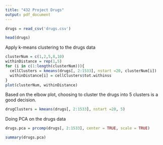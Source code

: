 ```yaml
---
title: "432 Project Drugs"
output: pdf_document
---
```


```r
drugs = read_csv('drugs.csv')
```
```r
head(drugs)
```

Apply k-means clustering to the drugs data
```r
clusterNum = c(1,2,5,8,10)
withinDistance = rep(1,5)
for (i in c(1:length(clusterNum))){
  cellClusters = kmeans(drugs[, 2:1533], nstart =20, clusterNum[i])
  withinDistance[i] = cellClusters$tot.withinss
}
plot(clusterNum, withinDistance)

```

Based on the elbow plot, choosing to cluster the drugs into 5 clusters is a good decision.
```r
drugClusters = kmeans(drugs[, 2:1533], nstart =20, 5)
```

Doing PCA on the drugs data
```r
drugs.pca = prcomp(drugs[, 2:1533], center = TRUE, scale = TRUE)
```

```r
summary(drugs.pca)
```

